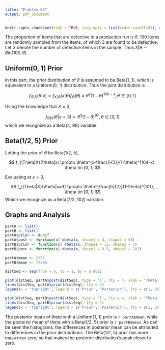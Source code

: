```yaml
---
title: "Problem 63"
output: pdf_document
---
```


```r
knitr::opts_chunk$set(tidy = TRUE, tidy.opts = list(width.cutoff=55), echo = FALSE)
```

The proportion of items that are defective in a production run is $\theta$. 100 items are randomly sampled from the items, of which 3 are found to be defective. Let $X$ denote the number of defective items in the sample. Thus $X|\theta \sim Bin(100, \theta)$.

## Uniform(0, 1) Prior

In this part, the prior distribution of $\theta$ is assumed to be Beta(1, 1), which is equivalent to a Uniform(0, 1) distribution. Thus the joint distribution is

$$
f_{\Theta|X}(\theta | x) \propto f_{X|\Theta}(x|\theta) f_{\Theta}(\theta) = \theta^x(1-\theta)^{100-x}, \theta \in [0, 1]
$$

Using the knowledge that $X = 3$,

$$
f_{\Theta|X}(\theta |x=3) \propto  \theta^3(1-\theta)^{97}, \theta \in [0, 1]
$$
which we recognize as a Beta(4, 98) variable.

## Beta(1/2, 5) Prior

Letting the prior of $\theta$ be Beta(1/2, 5),

$$
f_{\Theta|X}(\theta|x) \propto \theta^{x-\frac{1}{2}}(1-\theta)^{104-x}, \theta \in [0, 1]
$$

Evaluating at $x = 3$,

$$
f_{\Theta|X}(\theta|x=3) \propto \theta^{\frac{5}{2}}(1-\theta)^{101}, \theta \in [0, 1]
$$
Which we recognize as a Beta(7/2, 102) variable.

## Graphs and Analysis

```r
partA <- list()
partB <- list()
partA$prior <- dunif
partA$post <- function(x) dbeta(x, shape1 = 4, shape2 = 98)
partB$prior <- function(x) dbeta(x, shape1 = .5, shape2 = 5)
partB$post <- function(x) dbeta(x, shape1 = 3.5, shape2 = 102)

partA$mean <- 2/51
partB$mean <- 7/204
```

```r
distSeq <- seq(from = 0, to = 1, by = 0.001)

plot(distSeq, partA$post(distSeq), type = 'l', lty = 4, xlab = 'Theta', ylab = 'Density', main = 'Uniform(1, 1) Prior', ylim = c(0, 30))
lines(distSeq, partA$prior(distSeq), lty = 1)
legend(x = 'topright', legend = c('Prior', 'Posterior'), lty = c(1, 3))

plot(distSeq, partB$post(distSeq), type = 'l', lty = 4, xlab = 'Theta', ylab = 'Density', main = 'Beta(1/2, 5) Prior', ylim = c(0, 30))
lines(distSeq, partB$prior(distSeq), lty = 1)
legend(x = 'topright', legend = c('Prior', 'Posterior'), lty = c(1, 3))
```

The posterior mean of theta with a Uniform(1, 1) prior is `r partA$mean`, while the posterior mean of theta with a Beta(1/2, 5) prior is `r partB$mean`. As can be seen the histograms, the differences in posterior mean can be attributed to differences in the prior distributions. The Beta(1/2, 5) prior has more mass near zero, so that makes the posterior distribution's peak closer to zero.
